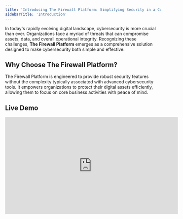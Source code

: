 ```yaml
---
title: 'Introducing The Firewall Platform: Simplifying Security in a Complex Digital World'
sidebarTitle: 'Introduction'
---
```


In today's rapidly evolving digital landscape, cybersecurity is more crucial than ever. Organizations face a myriad of threats that can compromise assets, data, and overall operational integrity. Recognizing these challenges, **The Firewall Platform** emerges as a comprehensive solution designed to make cybersecurity both simple and effective.

## Why Choose The Firewall Platform?

The Firewall Platform is engineered to provide robust security features without the complexity typically associated with advanced cybersecurity tools. It empowers organizations to protect their digital assets efficiently, allowing them to focus on core business activities with peace of mind.

## Live Demo

<iframe width="560" height="315" src="https://www.youtube.com/embed/-0HxBbGlMgc" frameborder="0" allow="autoplay; encrypted-media" allowfullscreen />